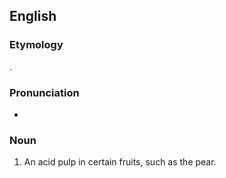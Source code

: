 ==English==

===Etymology===
{{etyl|la|en}} {{m|la|acetaria||[[salad]] plants}}.

===Pronunciation===
* {{IPA|en|/əˈsiːtəɹi/}}

===Noun===
{{en-noun|?}}

# An acid pulp in certain fruits, such as the pear.
#: {{rfquotek|en|Grew}}